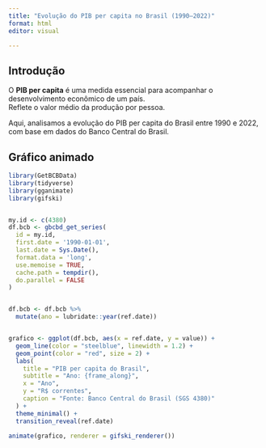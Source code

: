 ---
title: "Evolução do PIB per capita no Brasil (1990–2022)"
format: html
editor: visual

---

## Introdução

O **PIB per capita** é uma medida essencial para acompanhar o desenvolvimento econômico de um país.\
Reflete o valor médio da produção por pessoa.

Aqui, analisamos a evolução do PIB per capita do Brasil entre 1990 e 2022, com base em dados do Banco Central do Brasil.

## Gráfico animado

```{r, echo=FALSE, warning=FALSE, message=FALSE}

library(GetBCBData)
library(tidyverse)
library(gganimate)
library(gifski)


my.id <- c(4380)
df.bcb <- gbcbd_get_series(
  id = my.id,
  first.date = '1990-01-01',
  last.date = Sys.Date(),
  format.data = 'long',
  use.memoise = TRUE,
  cache.path = tempdir(),
  do.parallel = FALSE
)


df.bcb <- df.bcb %>%
  mutate(ano = lubridate::year(ref.date))


grafico <- ggplot(df.bcb, aes(x = ref.date, y = value)) +
  geom_line(color = "steelblue", linewidth = 1.2) +
  geom_point(color = "red", size = 2) +
  labs(
    title = "PIB per capita do Brasil",
    subtitle = "Ano: {frame_along}",
    x = "Ano",
    y = "R$ correntes",
    caption = "Fonte: Banco Central do Brasil (SGS 4380)"
  ) +
  theme_minimal() +
  transition_reveal(ref.date)

animate(grafico, renderer = gifski_renderer())
```
